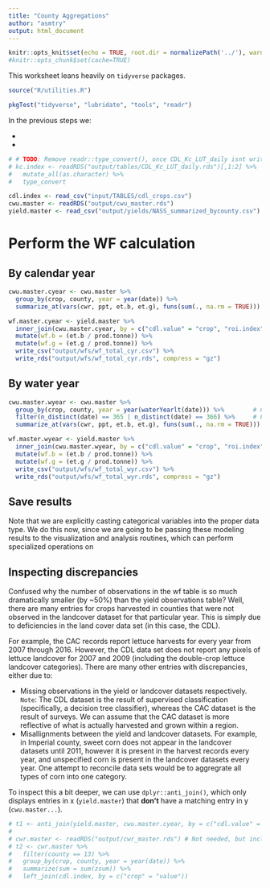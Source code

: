 ```yaml
---
title: "County Aggregations"
author: "asmtry"
output: html_document
---
```

  
```r
knitr::opts_knit$set(echo = TRUE, root.dir = normalizePath('../'), warning = TRUE, collapse = TRUE)
#knitr::opts_chunk$set(cache=TRUE)
```

This worksheet leans heavily on `tidyverse` packages.

```r
source("R/utilities.R")

pkgTest("tidyverse", "lubridate", "tools", "readr")
```

In the previous steps we:

* 
*

```r
# # TODO: Remove readr::type_convert(), once CDL_Kc_LUT_daily isnt written with factors
# kc.index <- readRDS("output/tables/CDL_Kc_LUT_daily.rds")[,1:2] %>%
#   mutate_all(as.character) %>%
#   type_convert

cdl.index <- read_csv("input/TABLES/cdl_crops.csv")
cwu.master <- readRDS("output/cwu_master.rds")
yield.master <- read_csv("output/yields/NASS_summarized_bycounty.csv")
```


# Perform the WF calculation 

## By calendar year
```r
cwu.master.cyear <- cwu.master %>%
  group_by(crop, county, year = year(date)) %>%
  summarize_at(vars(cwr, ppt, et.b, et.g), funs(sum(., na.rm = TRUE)))

wf.master.cyear <- yield.master %>%
  inner_join(cwu.master.cyear, by = c("cdl.value" = "crop", "roi.index" = "county", "Year" = "year")) %>%
  mutate(wf.b = (et.b / prod.tonne)) %>%
  mutate(wf.g = (et.g / prod.tonne)) %>%             
  write_csv("output/wfs/wf_total_cyr.csv") %>%
  write_rds("output/wfs/wf_total_cyr.rds", compress = "gz")
```

## By water year
```r
cwu.master.wyear <- cwu.master %>%
  group_by(crop, county, year = year(waterYearlt(date))) %>%        # Create water year grouping
  filter(n_distinct(date) == 365 | n_distinct(date) == 366) %>%     # Filter for only complete years
  summarize_at(vars(cwr, ppt, et.b, et.g), funs(sum(., na.rm = TRUE)))

wf.master.wyear <- yield.master %>%
  inner_join(cwu.master.wyear, by = c("cdl.value" = "crop", "roi.index" = "county", "Year" = "year")) %>%
  mutate(wf.b = (et.b / prod.tonne)) %>%
  mutate(wf.g = (et.g / prod.tonne)) %>%             
  write_csv("output/wfs/wf_total_wyr.csv") %>%
  write_rds("output/wfs/wf_total_wyr.rds", compress = "gz")
```

## Save results

Note that we are explicitly casting categorical variables into the proper data type. We do this now, since
we are going to be passing these modeling results to the visualization and analysis routines, which can perform
specialized operations on 

## Inspecting discrepancies
Confused why the number of observations in the wf table is so much dramatically smaller (by ~50%) than the yield
observations table? Well, there are many entries for crops harvested in counties that were not observed
in the landcover dataset for that particular year. This is simply due to deficiencies in the land cover data set
(in this case, the CDL).

For example, the CAC records report lettuce harvests for every year from 2007 through 2016. However, the CDL
data set does not report any pixels of lettuce landcover for 2007 and 2009 (including the double-crop lettuce
landcover categories). There are many other entries with discrepancies, either due to:

* Missing observations in the yield or landcover datasets respectively. `Note`: The CDL dataset is the result
of supervised classification (specifically, a decision tree classifier), whereas the CAC dataset is the result
of surveys. We can assume that the CAC dataset is more reflective of what is actually harvested and grown within
a region.
* Misallignments between the yield and landcover datasets. For example, in Imperial county, sweet corn does not
appear in the landcover datasets until 2011, however it is present in the harvest records every year, and unspecified
corn is present in the landcover datasets every year. One attempt to reconcile data sets would be to aggregrate all
types of corn into one category.

To inspect this a bit deeper, we can use `dplyr::anti_join()`, which only displays entries in x (`yield.master`)
that **don't** have a matching entry in y (`cwu.master...`).

```r
# t1 <- anti_join(yield.master, cwu.master.cyear, by = c("cdl.value" = "crop", "roi.index" = "county", "Year" = "year"))
# 
# cwr.master <- readRDS("output/cwr_master.rds") # Not needed, but including for inspecting
# t2 <- cwr.master %>%
#   filter(county == 13) %>% 
#   group_by(crop, county, year = year(date)) %>%
#   summarize(sum = sum(zsum)) %>%
#   left_join(cdl.index, by = c("crop" = "value"))
```

